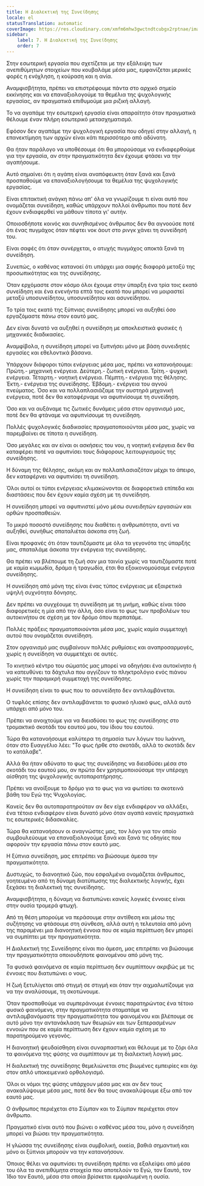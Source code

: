 ```yaml
---
title: Η Διαλεκτική της Συνείδησης
locale: el
statusTranslation: automatic
coverImage: https://res.cloudinary.com/xmfm6mhw3gwctndtcubgx2rptnae/image/upload/v1741354419/small_cover_la_gran_rebelion_28716e29d2.webp
sidebar:
    label: 7. Η Διαλεκτική της Συνείδησης
    order: 7
---
```

Στην εσωτερική εργασία που σχετίζεται με την εξάλειψη των ανεπιθύμητων στοιχείων που κουβαλάμε μέσα μας, εμφανίζεται μερικές φορές η ενόχληση, η κούραση και η ανία.

Αναμφισβήτητα, πρέπει να επιστρέφουμε πάντα στο αρχικό σημείο εκκίνησης και να επαναξιολογούμε τα θεμέλια της ψυχολογικής εργασίας, αν πραγματικά επιθυμούμε μια ριζική αλλαγή.

Το να αγαπάμε την εσωτερική εργασία είναι απαραίτητο όταν πραγματικά θέλουμε έναν πλήρη εσωτερικό μετασχηματισμό.

Εφόσον δεν αγαπάμε την ψυχολογική εργασία που οδηγεί στην αλλαγή, η επανεκτίμηση των αρχών είναι κάτι περισσότερο από αδύνατη.

Θα ήταν παράλογο να υποθέσουμε ότι θα μπορούσαμε να ενδιαφερθούμε για την εργασία, αν στην πραγματικότητα δεν έχουμε φτάσει να την αγαπήσουμε.

Αυτό σημαίνει ότι η αγάπη είναι αναπόφευκτη όταν ξανά και ξανά προσπαθούμε να επαναξιολογήσουμε τα θεμέλια της ψυχολογικής εργασίας.

Είναι επιτακτική ανάγκη πάνω απ' όλα να γνωρίζουμε τι είναι αυτό που ονομάζεται συνείδηση, καθώς υπάρχουν πολλοί άνθρωποι που ποτέ δεν έχουν ενδιαφερθεί να μάθουν τίποτα γι' αυτήν.

Οποιοσδήποτε κοινός και συνηθισμένος άνθρωπος δεν θα αγνοούσε ποτέ ότι ένας πυγμάχος όταν πέφτει νοκ άουτ στο ρινγκ χάνει τη συνείδησή του.

Είναι σαφές ότι όταν συνέρχεται, ο ατυχής πυγμάχος αποκτά ξανά τη συνείδηση.

Συνεπώς, ο καθένας κατανοεί ότι υπάρχει μια σαφής διαφορά μεταξύ της προσωπικότητας και της συνείδησης.

Όταν ερχόμαστε στον κόσμο όλοι έχουμε στην ύπαρξη ένα τρία τοις εκατό συνείδηση και ένα ενενήντα επτά τοις εκατό που μπορεί να μοιραστεί μεταξύ υποσυνείδητου, υποσυνείδητου και ασυνείδητου.

Το τρία τοις εκατό της ξύπνιας συνείδησης μπορεί να αυξηθεί όσο εργαζόμαστε πάνω στον εαυτό μας.

Δεν είναι δυνατό να αυξηθεί η συνείδηση με αποκλειστικά φυσικές ή μηχανικές διαδικασίες.

Αναμφίβολα, η συνείδηση μπορεί να ξυπνήσει μόνο με βάση συνειδητές εργασίες και εθελοντικά βάσανα.

Υπάρχουν διάφοροι τύποι ενέργειας μέσα μας, πρέπει να κατανοήσουμε: Πρώτη.- μηχανική ενέργεια. Δεύτερη.- ζωτική ενέργεια. Τρίτη.- ψυχική ενέργεια. Τέταρτη.- νοητική ενέργεια. Πέμπτη.- ενέργεια της θέλησης. Έκτη.- ενέργεια της συνείδησης. Έβδομη.- ενέργεια του αγνού πνεύματος. Όσο και να πολλαπλασιάζαμε την αυστηρά μηχανική ενέργεια, ποτέ δεν θα καταφέρναμε να αφυπνίσουμε τη συνείδηση.

Όσο και να αυξάναμε τις ζωτικές δυνάμεις μέσα στον οργανισμό μας, ποτέ δεν θα φτάναμε να αφυπνίσουμε τη συνείδηση.

Πολλές ψυχολογικές διαδικασίες πραγματοποιούνται μέσα μας, χωρίς να παρεμβαίνει σε τίποτα η συνείδηση.

Όσο μεγάλες και αν είναι οι ασκήσεις του νου, η νοητική ενέργεια δεν θα καταφέρει ποτέ να αφυπνίσει τους διάφορους λειτουργισμούς της συνείδησης.

Η δύναμη της θέλησης, ακόμη και αν πολλαπλασιαζόταν μέχρι το άπειρο, δεν καταφέρνει να αφυπνίσει τη συνείδηση.

Όλοι αυτοί οι τύποι ενέργειας κλιμακώνονται σε διαφορετικά επίπεδα και διαστάσεις που δεν έχουν καμία σχέση με τη συνείδηση.

Η συνείδηση μπορεί να αφυπνιστεί μόνο μέσω συνειδητών εργασιών και ορθών προσπαθειών.

Το μικρό ποσοστό συνείδησης που διαθέτει η ανθρωπότητα, αντί να αυξηθεί, συνήθως σπαταλιέται άσκοπα στη ζωή.

Είναι προφανές ότι όταν ταυτιζόμαστε με όλα τα γεγονότα της ύπαρξής μας, σπαταλάμε άσκοπα την ενέργεια της συνείδησης.

Θα πρέπει να βλέπουμε τη ζωή σαν μια ταινία χωρίς να ταυτιζόμαστε ποτέ με καμία κωμωδία, δράμα ή τραγωδία, έτσι θα εξοικονομούσαμε ενέργεια συνείδησης.

Η συνείδηση από μόνη της είναι ένας τύπος ενέργειας με εξαιρετικά υψηλή συχνότητα δόνησης.

Δεν πρέπει να συγχέουμε τη συνείδηση με τη μνήμη, καθώς είναι τόσο διαφορετικές η μία από την άλλη, όσο είναι το φως των προβολέων του αυτοκινήτου σε σχέση με τον δρόμο όπου περπατάμε.

Πολλές πράξεις πραγματοποιούνται μέσα μας, χωρίς καμία συμμετοχή αυτού που ονομάζεται συνείδηση.

Στον οργανισμό μας συμβαίνουν πολλές ρυθμίσεις και αναπροσαρμογές, χωρίς η συνείδηση να συμμετέχει σε αυτές.

Το κινητικό κέντρο του σώματός μας μπορεί να οδηγήσει ένα αυτοκίνητο ή να κατευθύνει τα δάχτυλα που αγγίζουν το πληκτρολόγιο ενός πιάνου χωρίς την παραμικρή συμμετοχή της συνείδησης.

Η συνείδηση είναι το φως που το ασυνείδητο δεν αντιλαμβάνεται.

Ο τυφλός επίσης δεν αντιλαμβάνεται το φυσικό ηλιακό φως, αλλά αυτό υπάρχει από μόνο του.

Πρέπει να ανοιχτούμε για να διεισδύσει το φως της συνείδησης στο τρομακτικό σκοτάδι του εαυτού μου, του ίδιου του εαυτού.

Τώρα θα κατανοήσουμε καλύτερα τη σημασία των λόγων του Ιωάννη, όταν στο Ευαγγέλιο λέει: "Το φως ήρθε στο σκοτάδι, αλλά το σκοτάδι δεν το κατάλαβε".

Αλλά θα ήταν αδύνατο το φως της συνείδησης να διεισδύσει μέσα στο σκοτάδι του εαυτού μου, αν πρώτα δεν χρησιμοποιούσαμε την υπέροχη αίσθηση της ψυχολογικής αυτοπαρατήρησης.

Πρέπει να ανοίξουμε το δρόμο για το φως για να φωτίσει τα σκοτεινά βάθη του Εγώ της Ψυχολογίας.

Κανείς δεν θα αυτοπαρατηρούταν αν δεν είχε ενδιαφέρον να αλλάξει, ένα τέτοιο ενδιαφέρον είναι δυνατό μόνο όταν αγαπά κανείς πραγματικά τις εσωτερικές διδασκαλίες.

Τώρα θα κατανοήσουν οι αναγνώστες μας, τον λόγο για τον οποίο συμβουλεύουμε να επαναξιολογούμε ξανά και ξανά τις οδηγίες που αφορούν την εργασία πάνω στον εαυτό μας.

Η ξύπνια συνείδηση, μας επιτρέπει να βιώσουμε άμεσα την πραγματικότητα.

Δυστυχώς, το διανοητικό ζώο, που εσφαλμένα ονομάζεται άνθρωπος, γοητευμένο από τη δύναμη διατύπωσης της διαλεκτικής λογικής, έχει ξεχάσει τη διαλεκτική της συνείδησης.

Αναμφισβήτητα, η δύναμη να διατυπώνει κανείς λογικές έννοιες είναι στην ουσία τρομερά φτωχή.

Από τη θέση μπορούμε να περάσουμε στην αντίθεση και μέσω της συζήτησης να φτάσουμε στη σύνθεση, αλλά αυτή η τελευταία από μόνη της παραμένει μια διανοητική έννοια που σε καμία περίπτωση δεν μπορεί να συμπίπτει με την πραγματικότητα.

Η Διαλεκτική της Συνείδησης είναι πιο άμεση, μας επιτρέπει να βιώσουμε την πραγματικότητα οποιουδήποτε φαινομένου από μόνη της.

Τα φυσικά φαινόμενα σε καμία περίπτωση δεν συμπίπτουν ακριβώς με τις έννοιες που διατυπώνει ο νους.

Η ζωή ξετυλίγεται από στιγμή σε στιγμή και όταν την αιχμαλωτίζουμε για να την αναλύσουμε, τη σκοτώνουμε.

Όταν προσπαθούμε να συμπεράνουμε έννοιες παρατηρώντας ένα τέτοιο φυσικό φαινόμενο, στην πραγματικότητα σταματάμε να αντιλαμβανόμαστε την πραγματικότητα του φαινομένου και βλέπουμε σε αυτό μόνο την αντανάκλαση των θεωριών και των ξεπερασμένων εννοιών που σε καμία περίπτωση δεν έχουν καμία σχέση με το παρατηρούμενο γεγονός.

Η διανοητική ψευδαίσθηση είναι συναρπαστική και θέλουμε με το ζόρι όλα τα φαινόμενα της φύσης να συμπίπτουν με τη διαλεκτική λογική μας.

Η διαλεκτική της συνείδησης θεμελιώνεται στις βιωμένες εμπειρίες και όχι στον απλό υποκειμενικό ορθολογισμό.

Όλοι οι νόμοι της φύσης υπάρχουν μέσα μας και αν δεν τους ανακαλύψουμε μέσα μας, ποτέ δεν θα τους ανακαλύψουμε έξω από τον εαυτό μας.

Ο άνθρωπος περιέχεται στο Σύμπαν και το Σύμπαν περιέχεται στον άνθρωπο.

Πραγματικό είναι αυτό που βιώνει ο καθένας μέσα του, μόνο η συνείδηση μπορεί να βιώσει την πραγματικότητα.

Η γλώσσα της συνείδησης είναι συμβολική, οικεία, βαθιά σημαντική και μόνο οι ξύπνιοι μπορούν να την κατανοήσουν.

Όποιος θέλει να αφυπνίσει τη συνείδηση πρέπει να εξαλείψει από μέσα του όλα τα ανεπιθύμητα στοιχεία που αποτελούν το Εγώ, τον Εαυτό, τον Ίδιο τον Εαυτό, μέσα στα οποία βρίσκεται εμφιαλωμένη η ουσία.

